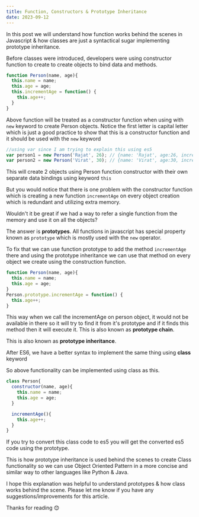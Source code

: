 ```yaml
---
title: Function, Constructors & Prototype Inheritance
date: 2023-09-12
---
```


In this post we will understand how function works behind the scenes in Javascript & how classes are just a syntactical sugar implementing prototype inheritance.


Before classes were introduced, developers were using constructor function to create to create objects to bind data and methods.


```js
function Person(name, age){
  this.name = name;
  this.age = age;
  this.incrementAge = function() {
    this.age++;
  }
}
```

Above function will be treated as a constructor function when using with `new` keyword to create Person objects. Notice the first letter is capital letter which is just a good practice to show that this is a constructor function and it should be used with the `new` keyword

```js
//using var since I am trying to explain this using es5
var person1 = new Person('Rajat', 26); // {name: 'Rajat', age:26, incrementAge: fn1}
var person2 = new Person('Virat', 30); // {name: 'Virat', age:30, incrementAge: fn2}
```

This will create 2 objects using Person function constructor with their own separate data bindings using keyword `this`

But you would notice that there is one problem with the constructor function which is creating a new function `incrementAge` on every object creation which is redundant and utilizing extra memory. 

Wouldn't it be great if we had a way to refer a single function from the memory and use it on all the objects?

The answer is **prototypes**. All functions in javascript has special property known as `prototype` which is mostly used with the `new` operator.

To fix that we can use function prototype to add the method `incrementAge` there and using the prototype inheritance we can use that method on every object we create using the construction function.

```js
function Person(name, age){
  this.name = name;
  this.age = age;
}
Person.prototype.incrementAge = function() {
  this.age++;
}
```

This way when we call the incrementAge on person object, it would not be available in there so it will try to find it from it's prototype and if it finds this method then it will execute it. This is also known as **prototype chain**.

This is also known as **prototype inheritance**.

After ES6, we have a better syntax to implement the same thing using **class** keyword

So above functionality can be implemented using class as this.

```js
class Person{
  constructor(name, age){
    this.name = name;
    this.age = age;
  }

  incrementAge(){
    this.age++;
  }
}
```

If you try to convert this class code to es5 you will get the converted es5 code using the prototype.

This is how prototype inheritance is used behind the scenes to create Class functionality so we can use Object Oriented Pattern in a more concise and similar way to other languages like Python & Java.

I hope this explanation was helpful to understand prototypes & how class works behind the scene. Please let me know if you have any suggestions/improvements for this article. 

Thanks for reading 😊



